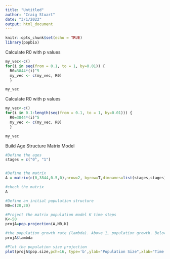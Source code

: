 ```yaml
---
title: "Untitled"
author: "Craig Stuart"
date: "3/1/2022"
output: html_document
---
```


```r
knitr::opts_chunk$set(echo = TRUE)
library(popbio)
```

Calculate R0 with p values
```r
my_vec<-c()
for(i in seq(from = 0.1, to = 1, by=0.01)) {
  R0=3844*(i)^5
  my_vec <- c(my_vec, R0)
  }

my_vec

```


Calculate R0 with p values
```r
my_vec<-c()
for(i in 0.1:length(seq(from = 0.1, to = 1, by=0.01))) {
  R0=3844*(i)^5
  my_vec <- c(my_vec, R0)
  }

my_vec


```

Build Age Structure Matrix Model

```r
#Define the ages 
stages = c("0", "1")


#Define the matrix
A = matrix(c(0,3844,0.5,0),nrow=2, byrow=T,dimnames=list(stages,stages))

#check the matrix
A

#Define an initial population structure
N0=c(20,20)

#Project the matrix population model K time steps
K<-50
projA=pop.projection(A,N0,K)

#the population growth rate (lambda). Above 1, population growth. Below 1, populaiton decline.
projA$lambda

#Plot the population size projection
plot(projA$pop.size,pch=16, type='b',ylab="Population Size",xlab="Time Step")
```

